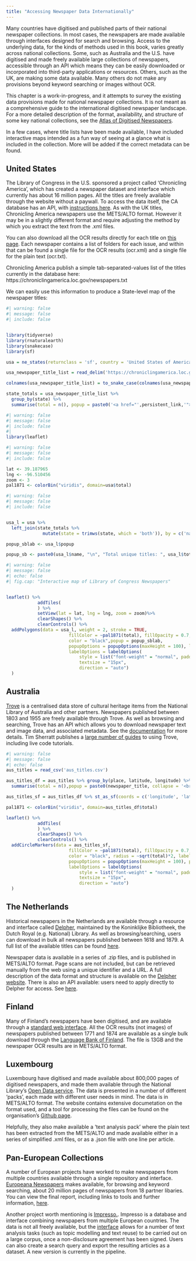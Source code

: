 ```yaml
---
title: "Accessing Newspaper Data Internationally"
---
```


Many countries have digitised and published parts of their national newspaper collections. In most cases, the newspapers are made available through interfaces designed for search and browsing. Access to the underlying data, for the kinds of methods used in this book, varies greatly across national collections. Some, such as Australia and the U.S. have digitised and made freely available large collections of newspapers, accessible through an API which means they can be easily downloaded or incorporated into third-party applications or resources. Others, such as the UK, are making some data available. Many others do not make any provisions beyond keyword searching or images without OCR.

This chapter is a work-in-progress, and it attempts to survey the existing data provisions made for national newspaper collections. It is not meant as a comprehensive guide to the international digitised newspaper landscape. For a more detailed description of the format, availability, and structure of some key national collections, see the [Atlas of Digitised Newspapers](https://www.digitisednewspapers.net/histories/).

In a few cases, where title lists have been made available, I have included interactive maps intended as a fun way of seeing at a glance what is included in the collection. More will be added if the correct metadata can be found.

## United States

The Library of Congress in the U.S. sponsored a project called 'Chronicling America', which has created a newspaper dataset and interface which currently has about 16 million pages. All the titles are freely available through the website without a paywall. To access the data itself, the CA database has an API, with [instructions here](https://chroniclingamerica.loc.gov/about/api/). As with the UK titles, Chronicling America newspapers use the METS/ALTO format. However it may be in a slightly different format and require adjusting the method by which you extract the text from the .xml files.

You can also download all the OCR results directly for each title on [this page](https://chroniclingamerica.loc.gov/data/ocr/). Each newspaper contains a list of folders for each issue, and within that can be found a single file for the OCR results (ocr.xml) and a single file for the plain text (ocr.txt).

Chronicling America publish a simple tab-separated-values list of the titles currently in the database here: https://chroniclingamerica.loc.gov/newspapers.txt

We can easily use this information to produce a State-level map of the newspaper titles:

```r
#| warning: false
#| message: false
#| include: false


library(tidyverse)
library(rnaturalearth)
library(snakecase)
library(sf)

usa = ne_states(returnclass = 'sf', country = 'United States of America')

usa_newspaper_title_list = read_delim('https://chroniclingamerica.loc.gov/newspapers.txt', delim = '|')

colnames(usa_newspaper_title_list) = to_snake_case(colnames(usa_newspaper_title_list))

state_totals = usa_newspaper_title_list %>% 
  group_by(state) %>% 
  summarise(total = n(), popup = paste0('<a href="',persistent_link,'">', title, '</a>', collapse = '<br>'))


```

```r
#| warning: false
#| message: false
#| include: false
#| 
library(leaflet)
```

```r
#| warning: false
#| message: false
#| include: false

lat <- 39.187965
lng <- -96.510456
zoom <- 3
pal1871 <- colorBin("viridis", domain=usa$total)
```

```r
#| warning: false
#| message: false
#| include: false


usa_l = usa %>% 
  left_join(state_totals %>% 
              mutate(state = trimws(state, which = 'both')), by = c('name' = 'state'))

popup_sblab <- usa_l$popup

popup_sb <- paste0(usa_l$name, "\n", "Total unique titles: ", usa_l$total)
```

```r
#| warning: false
#| message: false
#| echo: false
#| fig.cap: "Interactive map of Library of Congress Newspapers"


leaflet() %>%  
            addTiles(
            ) %>% 
            setView(lat = lat, lng = lng, zoom = zoom)%>% 
            clearShapes() %>% 
            clearControls() %>%
  addPolygons(data = usa_l, weight = 2, stroke = TRUE,
                        fillColor = ~pal1871(total), fillOpacity = 0.7,
                        color = "black",popup = popup_sblab,
                        popupOptions = popupOptions(maxHeight = 100), label=popup_sb,
                        labelOptions = labelOptions(
                            style = list("font-weight" = "normal", padding = "3px 8px"),
                            textsize = "15px",
                            direction = "auto")
  ) 
```

## Australia

[Trove](https://trove.nla.gov.au/newspaper/) is a centralised data store of cultural heritage items from the National Library of Australia and other partners. Newspapers published between 1803 and 1955 are freely available through Trove. As well as browsing and searching, Trove has an API which allows you to download newspaper text and image data, and associated metadata. See the [documentation](https://trove.nla.gov.au/about/create-something/using-api) for more details. Tim Sherratt publishes a [large number of guides](https://updates.timsherratt.org/2022/05/02/working-with-trove.html) to using Trove, including live code tutorials.

```r
#| warning: false
#| message: false
#| echo: false
aus_titles = read_csv('aus_titles.csv')

aus_titles_df = aus_titles %>% group_by(place, latitude, longitude) %>%
  summarise(total = n(),popup = paste0(newspaper_title, collapse = '<br>')) %>% filter(!is.na(latitude))

aus_titles_sf = aus_titles_df %>% st_as_sf(coords = c('longitude', 'latitude'))

pal1871 <- colorBin("viridis", domain=aus_titles_df$total)

leaflet() %>%  
            addTiles(
            ) %>% 
            clearShapes() %>% 
            clearControls() %>%
  addCircleMarkers(data = aus_titles_sf,
                        fillColor = ~pal1871(total), fillOpacity = 0.7, stroke = .1,weight = .2,
                        color = "black", radius = ~sqrt(total)*2, label = ~place,
                        popupOptions = popupOptions(maxHeight = 100), popup=~popup,
                        labelOptions = labelOptions(
                            style = list("font-weight" = "normal", padding = "3px 8px"),
                            textsize = "15px",
                            direction = "auto")
  ) 

```

## The Netherlands

Historical newspapers in the Netherlands are available through a resource and interface called [Delpher](https://www.delpher.nl/), maintained by the Koninklijke Bibliotheek, the Dutch Royal (e.g. National) Library. As well as browsing/searching, users can download in bulk all newspapers published between 1618 and 1879. A full list of the available titles can be found [here](https://delpher-cms.kb.nl/sites/default/files/2023-06/newspaper-titles.pdf).

Newspaper data is available in a series of .zip files, and is published in METS/ALTO format. Page scans are not included, but can be retrieved manually from the web using a unique identifier and a URL. A full description of the data format and structure is available on the [Delpher website](https://www.delpher.nl/over-delpher/delpher-open-krantenarchief/wat-zit-er-in-het-delpher-open-krantenarchief). There is also an API available: users need to apply directly to Delpher for access. See [here](https://www.kb.nl/en/research-find/datasets/delpher-newspapers).

## Finland

Many of Finland's newspapers have been digitised, and are available through a [standard web interface](https://digi.kansalliskirjasto.fi/search?formats=NEWSPAPER). All the OCR results (not images) of newspapers published between 1771 and 1874 are available as a single bulk download through the [Language Bank of Finland](https://korp.csc.fi/download/klk/fi/1771_1874/). The file is 13GB and the newspaper OCR results are in METS/ALTO format.

## Luxembourg

Luxembourg have digitised and made available about 800,000 pages of digitised newspapers, and made them available through the National Library's [Open Data service](https://data.bnl.lu/data/historical-newspapers/). The data is presented in a number of different 'packs', each made with different user needs in mind. The data is in METS/ALTO format. The website contains extensive documetation on the format used, and a tool for processing the files can be found on the organisation's [Github page](https://github.com/natliblux).

Helpfully, they also make available a 'text analysis pack' where the plain text has been extracted from the METS/ALTO and made available either in a series of simplified .xml files, or as a .json file with one line per article.

## Pan-European Collections

A number of European projects have worked to make newspapers from multiple countries available through a single repository and interface. [Europeana Newspapers](https://www.europeana.eu/en/themes/newspapers) makes available, for browsing and keyword searching, about 20 million pages of newspapers from 18 partner libaries. You can view the final report, including links to tools and further information, [here](https://europeananewspapers.github.io/).

Another project worth mentioning is [Impresso.](https://impresso-project.ch/). Impresso is a database and interface combining newspapers from multiple European countries. The data is not all freely available, but the [interface](https://impresso-project.ch/app/) allows for a number of text analysis tasks (such as topic modelling and text reuse) to be carried out on a large corpus, once a non-disclosure agreement has been signed. Users can also create a search query and export the resulting articles as a dataset. A new version is currently in the pipeline.
